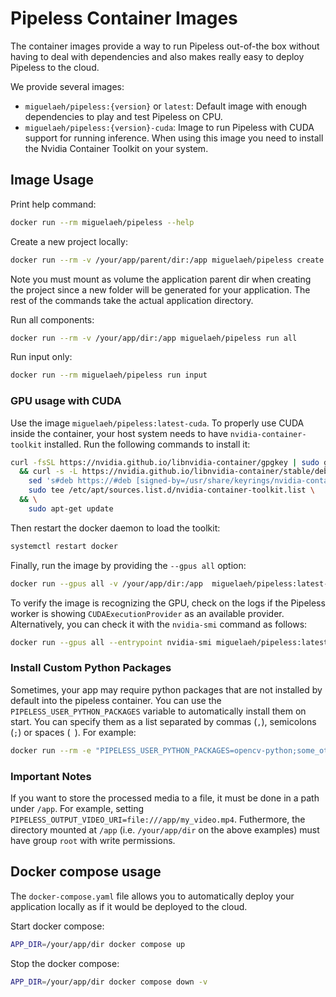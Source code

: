 # Pipeless Container Images

The container images provide a way to run Pipeless out-of-the box without having to deal with dependencies and also makes really easy to deploy Pipeless to the cloud.

We provide several images:

* `miguelaeh/pipeless:{version}` or `latest`: Default image with enough dependencies to play and test Pipeless on CPU.
* `miguelaeh/pipeless:{version}-cuda`: Image to run Pipeless with CUDA support for running inference. When using this image you need to install the Nvidia Container Toolkit on your system.


## Image Usage

Print help command:

```bash copy
docker run --rm miguelaeh/pipeless --help
```

Create a new project locally:

```bash copy
docker run --rm -v /your/app/parent/dir:/app miguelaeh/pipeless create project my_app_name
```
<Callout>
Note you must mount as volume the application parent dir when creating the project since a new folder will be generated for your application.
The rest of the commands take the actual application directory.
</Callout>

Run all components:

```bash copy
docker run --rm -v /your/app/dir:/app miguelaeh/pipeless run all
```

Run input only:

```bash copy
docker run --rm miguelaeh/pipeless run input
```

### GPU usage with CUDA

Use the image `miguelaeh/pipeless:latest-cuda`. To properly use CUDA inside the container, your host system needs to have `nvidia-container-toolkit` installed. Run the following commands to install it:

```bash copy
curl -fsSL https://nvidia.github.io/libnvidia-container/gpgkey | sudo gpg --dearmor -o /usr/share/keyrings/nvidia-container-toolkit-keyring.gpg \
  && curl -s -L https://nvidia.github.io/libnvidia-container/stable/deb/nvidia-container-toolkit.list | \
    sed 's#deb https://#deb [signed-by=/usr/share/keyrings/nvidia-container-toolkit-keyring.gpg] https://#g' | \
    sudo tee /etc/apt/sources.list.d/nvidia-container-toolkit.list \
  && \
    sudo apt-get update
```

Then restart the docker daemon to load the toolkit:

```bash copy
systemctl restart docker
```

Finally, run the image by providing the `--gpus all` option:

```bash copy
docker run --gpus all -v /your/app/dir:/app  miguelaeh/pipeless:latest-cuda run 
```

To verify the image is recognizing the GPU, check on the logs if the Pipeless worker is showing `CUDAExecutionProvider` as an available provider. Alternatively, you can check it with the `nvidia-smi` command as follows:

```bash copy
docker run --gpus all --entrypoint nvidia-smi miguelaeh/pipeless:latest-cuda
```

### Install Custom Python Packages

Sometimes, your app may require python packages that are not installed by default into the pipeless container. You can use the `PIPELESS_USER_PYTHON_PACKAGES` variable to automatically install them on start. You can specify them as a list separated by commas (`,`), semicolons (`;`) or spaces (` `). For example:

```bash copy
docker run --rm -e "PIPELESS_USER_PYTHON_PACKAGES=opencv-python;some_other_package" miguelaeh/pipeless run worker
```

### Important Notes

If you want to store the processed media to a file, it must be done in a path under `/app`. For example, setting `PIPELESS_OUTPUT_VIDEO_URI=file:///app/my_video.mp4`.
Futhermore, the directory mounted at `/app` (i.e. `/your/app/dir` on the above examples) must have group `root` with write permissions.

## Docker compose usage

The `docker-compose.yaml` file allows you to automatically deploy your application locally as if it would be deployed to the cloud.

Start docker compose:

```bash copy
APP_DIR=/your/app/dir docker compose up
```

Stop the docker compose:

```bash copy
APP_DIR=/your/app/dir docker compose down -v
```
